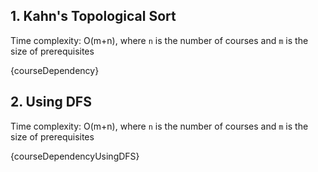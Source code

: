 

## 1. Kahn's Topological Sort

Time complexity: O(m+n), where `n` is the number of courses and `m` is the size of prerequisites

<MDXCodeBlock>{courseDependency}</MDXCodeBlock>

## 2. Using DFS

Time complexity: O(m+n), where `n` is the number of courses and `m` is the size of prerequisites

<MDXCodeBlock>{courseDependencyUsingDFS}</MDXCodeBlock>
